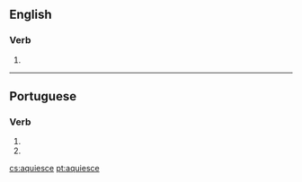 ==English==

===Verb===
{{head|en}}

# {{misspelling of|acquiesce|lang=en}}

----

==Portuguese==

===Verb===
{{pt-verb-form}}

# {{pt-verb form of|aquiescer|er|indicative|present|singular|third}}
# {{pt-verb form of|aquiescer|er|imperative|affirmative|singular|second}}

[[cs:aquiesce]]
[[pt:aquiesce]]